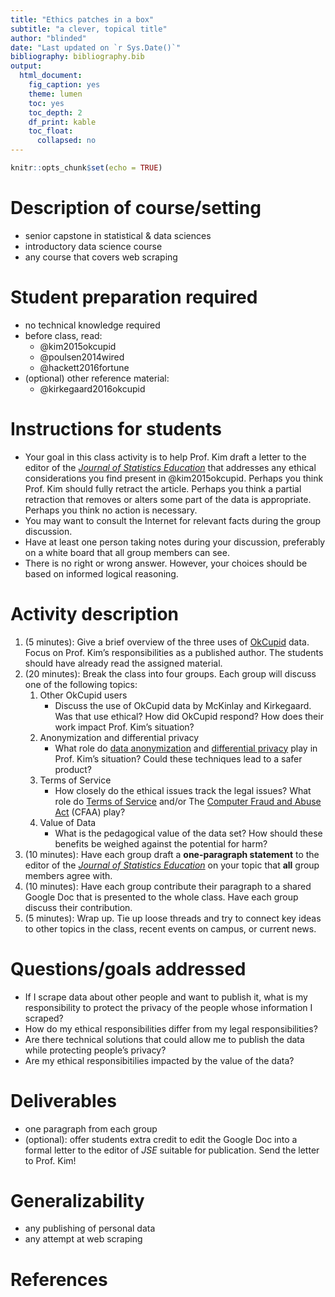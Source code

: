 ```yaml
---
title: "Ethics patches in a box"
subtitle: "a clever, topical title"
author: "blinded"
date: "Last updated on `r Sys.Date()`"
bibliography: bibliography.bib
output:
  html_document:
    fig_caption: yes
    theme: lumen
    toc: yes
    toc_depth: 2
    df_print: kable
    toc_float:
      collapsed: no
---
```


```r
knitr::opts_chunk$set(echo = TRUE)
```

# Description of course/setting

- senior capstone in statistical & data sciences
- introductory data science course
- any course that covers web scraping

# Student preparation required

- no technical knowledge required
- before class, read:
    - @kim2015okcupid
    - @poulsen2014wired
    - @hackett2016fortune
- (optional) other reference material:
    - @kirkegaard2016okcupid

# Instructions for students

- Your goal in this class activity is to help Prof. Kim draft a letter to the editor of the [*Journal of Statistics Education*](https://en.wikipedia.org/wiki/Journal_of_Statistics_Education) that addresses any ethical considerations you find present in @kim2015okcupid. Perhaps you think Prof. Kim should fully retract the article. Perhaps you think a partial retraction that removes or alters some part of the data is appropriate. Perhaps you think no action is necessary. 
- You may want to consult the Internet for relevant facts during the group discussion. 
- Have at least one person taking notes during your discussion, preferably on a white board that all group members can see. 
- There is no right or wrong answer. However, your choices should be based on informed logical reasoning. 

# Activity description

#. (5 minutes): Give a brief overview of the three uses of [OkCupid](https://en.wikipedia.org/wiki/OkCupid) data. Focus on Prof. Kim's responsibilities as a published author. The students should have already read the assigned material. 
#. (20 minutes): Break the class into four groups. Each group will discuss one of the following topics:
    #. Other OkCupid users
        - Discuss the use of OkCupid data by McKinlay and Kirkegaard. Was that use ethical? How did OkCupid respond? How does their work impact Prof. Kim's situation?
    #. Anonymization and differential privacy
        - What role do [data anonymization](https://en.wikipedia.org/wiki/Data_anonymization) and [differential privacy](https://en.wikipedia.org/wiki/Differential_privacy) play in Prof. Kim's situation? Could these techniques lead to a safer product? 
    #. Terms of Service
        - How closely do the ethical issues track the legal issues? What role do [Terms of Service](https://en.wikipedia.org/wiki/Terms_of_service) and/or The [Computer Fraud and Abuse Act](https://en.wikipedia.org/wiki/Computer_Fraud_and_Abuse_Act) (CFAA) play? 
    #. Value of Data
        - What is the pedagogical value of the data set? How should these benefits be weighed against the potential for harm? 
#. (10 minutes): Have each group draft a **one-paragraph statement** to the editor of the [*Journal of Statistics Education*](https://en.wikipedia.org/wiki/Journal_of_Statistics_Education) on your topic that **all** group members agree with. 
#. (10 minutes): Have each group contribute their paragraph to a shared Google Doc that is presented to the whole class. Have each group discuss their contribution. 
#. (5 minutes): Wrap up. Tie up loose threads and try to connect key ideas to other topics in the class, recent events on campus, or current news. 


# Questions/goals addressed

- If I scrape data about other people and want to publish it, what is my responsibility to protect the privacy of the people whose information I scraped? 
- How do my ethical responsibilities differ from my legal responsibilities? 
- Are there technical solutions that could allow me to publish the data while protecting people's privacy? 
- Are my ethical responsibitilies impacted by the value of the data? 

# Deliverables

- one paragraph from each group
- (optional): offer students extra credit to edit the Google Doc into a formal letter to the editor of *JSE* suitable for publication. Send the letter to Prof. Kim!

# Generalizability

- any publishing of personal data
- any attempt at web scraping

# References